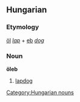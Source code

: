==Hungarian==
===Etymology===
[[öl]] ''[[lap]]'' + [[eb]] ''[[dog]]''

===Noun===
'''öleb'''

# [[lapdog]]

[[Category:Hungarian nouns]]